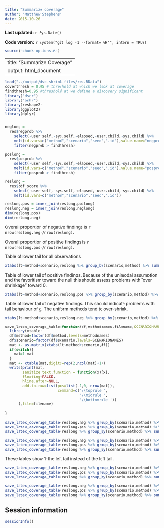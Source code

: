 ```yaml
---
title: "Summarize coverage"
author: "Matthew Stephens"
date: 2015-10-26
---
```


**Last updated:** `r Sys.Date()`

**Code version:** `r system("git log -1 --format='%H'", intern = TRUE)`

```r
source("chunk-options.R")
```

---
title: "Summarize Coverage"
output: html_document
---

```r
load("../output/dsc-shrink-files/res.RData")
coverthresh = 0.05 # threshold at which we look at coverage
findthresh=0.95 #threshold at we define a discovery significant
library("dscr")
library("ashr")
library(reshape2)
library(ggplot2)
library(dplyr)


neglong = 
  res$negprob %>% 
    select(-user.self,-sys.self,-elapsed,-user.child,-sys.child) %>%
    melt(id.vars=c("method","scenario","seed",".id"),value.name="negprob") %>%
    filter(negprob > findthresh)
 
poslong = 
  res$posprob %>% 
    select(-user.self,-sys.self,-elapsed,-user.child,-sys.child) %>%
    melt(id.vars=c("method","scenario","seed",".id"),value.name="posprob") %>%
    filter(posprob > findthresh)

reslong = 
  res$cdf_score %>% 
    select(-user.self,-sys.self,-elapsed,-user.child,-sys.child) %>%    
    melt(id.vars=c("method","scenario","seed",".id"))

reslong.pos = inner_join(reslong,poslong)
reslong.neg = inner_join(reslong,neglong)
dim(reslong.pos)
dim(reslong.neg)

```

Overall proportion of negative findings is `r nrow(reslong.neg)/nrow(reslong)`.

Overall proportion of positive findings is `r nrow(reslong.pos)/nrow(reslong)`.



Table of lower tail for all observations
```r
xtabs(lt~method+scenario,reslong %>% group_by(scenario,method) %>% summarize(lt = mean(value<coverthresh))) %>% round(2)
```


Table of lower tail of positive findings. Because of the unimodal assumption
and the favoritism toward the null this should assess problems
with``over shrinkage" toward 0.
```r
xtabs(lt~method+scenario,reslong.pos %>% group_by(scenario,method) %>% summarize(lt = mean(value<coverthresh))) %>% round(2)
```


Table of lower tail of negative findings. This should indicate problems with tail behaviour of $g$. The uniform methods tend to over-shrink.
```r
xtabs(lt~method+scenario,reslong.neg %>% group_by(scenario,method) %>% summarize(lt = mean(value<coverthresh))) %>% round(2)
```

```r
save_latex_coverage_table=function(df,methodnames,filename,SCENARIONAMES=c("spiky","near-normal","flat-top","skew","big-normal","bimodal"),switch=FALSE){
  library(xtable)
  df$method=factor(df$method,levels=methodnames)
  df$scenario=factor(df$scenario,levels=SCENARIONAMES)
  mat <- as.matrix(xtabs(lt~method+scenario,df))
  if(switch){
    mat=1-mat
  }
  mat <- xtable(mat,digits=rep(2,ncol(mat)+1))
  write(print(mat, 
        sanitize.text.function = function(x){x},
        floating=FALSE, 
        hline.after=NULL, 
        add.to.row=list(pos=list(-1,0, nrow(mat)), 
                        command=c('\\toprule ',
                                  '\\midrule ',
                                  '\\bottomrule '))
      ),file=filename)
  
}
  
save_latex_coverage_table(reslong.neg %>% group_by(scenario,method) %>% summarize(lt = mean(value<coverthresh)),c("ash.n","ash.u","ash.hu"),"../paper/tables/coverage_neg.tex")
save_latex_coverage_table(reslong.pos %>% group_by(scenario,method) %>% summarize(lt = mean(value<coverthresh)),c("ash.n","ash.u","ash.hu"),"../paper/tables/coverage_pos.tex")
save_latex_coverage_table(reslong %>% group_by(scenario,method) %>% summarize(lt = mean(value<coverthresh)),c("ash.n","ash.u","ash.hu"),"../paper/tables/coverage_all.tex")

save_latex_coverage_table(reslong.neg %>% group_by(scenario,method) %>% summarize(lt = mean(value<coverthresh)),c("ash.n.s","ash.u.s","ash.hu.s"),"../paper/tables/coverage_neg_nopen.tex")
save_latex_coverage_table(reslong.pos %>% group_by(scenario,method) %>% summarize(lt = mean(value<coverthresh)),c("ash.n.s","ash.u.s","ash.hu.s"),"../paper/tables/coverage_pos_nopen.tex")
save_latex_coverage_table(reslong %>% group_by(scenario,method) %>% summarize(lt = mean(value<coverthresh)),c("ash.n.s","ash.u.s","ash.hu.s"),"../paper/tables/coverage_all_nopen.tex")
```

These tables show 1-the left tail instead of the left tail.
```r
save_latex_coverage_table(reslong.neg %>% group_by(scenario,method) %>% summarize(lt = mean(value<coverthresh)),c("ash.n","ash.u","ash.hu"),"../paper/tables/scoverage_neg.tex",switch=TRUE)
save_latex_coverage_table(reslong.pos %>% group_by(scenario,method) %>% summarize(lt = mean(value<coverthresh)),c("ash.n","ash.u","ash.hu"),"../paper/tables/scoverage_pos.tex",switch=TRUE)
save_latex_coverage_table(reslong %>% group_by(scenario,method) %>% summarize(lt = mean(value<coverthresh)),c("ash.n","ash.u","ash.hu"),"../paper/tables/scoverage_all.tex",switch=TRUE)

save_latex_coverage_table(reslong.neg %>% group_by(scenario,method) %>% summarize(lt = mean(value<coverthresh)),c("ash.n.s","ash.u.s","ash.hu.s"),"../paper/tables/scoverage_neg_nopen.tex",switch=TRUE)
save_latex_coverage_table(reslong.pos %>% group_by(scenario,method) %>% summarize(lt = mean(value<coverthresh)),c("ash.n.s","ash.u.s","ash.hu.s"),"../paper/tables/scoverage_pos_nopen.tex",switch=TRUE)
save_latex_coverage_table(reslong %>% group_by(scenario,method) %>% summarize(lt = mean(value<coverthresh)),c("ash.n.s","ash.u.s","ash.hu.s"),"../paper/tables/scoverage_all_nopen.tex",switch=TRUE)
```



## Session information

```r
sessionInfo()
```

